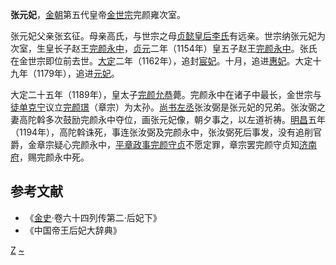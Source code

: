 '''张元妃'''，[[金朝|金朝]]第五代皇帝[[金世宗|金世宗]]完颜雍次室。

张元妃父亲张玄征。母亲高氏，与世宗之母[[貞懿皇后_(金朝)|贞懿皇后李氏]]有远亲。世宗纳张元妃为次室，生皇长子赵王[[完颜永中|完颜永中]]，[[贞元_(金朝)|贞元]]二年（1154年）皇五子赵王[[完颜永中|完颜永中]]。张氏在金世宗即位前去世。[[大定_(金朝)|大定]]二年（1162年），追封[[宸妃|宸妃]]。十月，追进[[惠妃|惠妃]]。大定十九年（1179年），追进[[元妃|元妃]]。

大定二十五年（1189年），皇太子[[完颜允恭|完颜允恭]]薨。完颜永中在诸子中最长，金世宗与[[徒单克宁|徒单克宁]]议立[[完颜璟|完颜璟]]（章宗）为太孙。[[尚书左丞|尚书左丞]]张汝弼是张元妃的兄弟。张汝弼之妻高陀斡多次鼓励完颜永中夺位，画张元妃像，朝夕事之，以左道祈祷。[[明昌|明昌]]五年（1194年），高陀斡诛死，事连张汝弼及完颜永中，张汝弼死后事发，没有追削官爵，金章宗疑心完颜永中，[[平章政事|平章政事]][[完颜守贞|完颜守贞]]不愿定罪，章宗罢完颜守贞知[[济南府|济南府]]，赐完颜永中死。 
==参考文献==
*《[[金史|金史]]·卷六十四列传第二·后妃下》
*《中国帝王后妃大辞典》
[[Category:金朝妃嫔|Z]]
[[Category:张姓|~]]